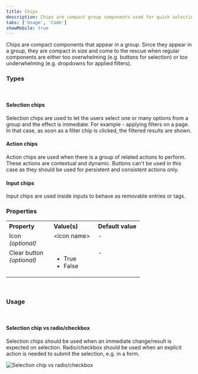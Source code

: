 ```yaml
---
title: Chips
description: Chips are compact group components used for quick selection, actions, and filtering.
tabs: ['Usage', 'Code']
showMobile: true
---
```


Chips are compact components that appear in a group. Since they appear in a group, they are compact in size and come to the rescue when regular components are either too overwhelming (e.g. buttons for selection) or too underwhelming (e.g. dropdowns for applied filters).
<br/>

### Types
<br/>

#### Selection chips
Selection chips are used to let the users select one or many options from a group and the effect is immediate. For example - applying filters on a page. In that case, as soon as a filter chip is clicked, the filtered results are shown.
<Preview name="components-chip-selection--selection" />
<br/>

#### Action chips
Action chips are used when there is a group of related actions to perform. These actions are contextual and dynamic. Buttons can't be used in this case as they should be used for persistent and consistent actions only.
<Preview name="components-chip-action-chip--action-chip" />
<br/>

#### Input chips
Input chips are used inside inputs to behave as removable entries or tags.
<Preview name="components-chip-input--input" />
<br/>

### Properties
<table style="width: 100%">
  <tbody>
    <tr>
      <th style="width:33%; text-align: left;">Property</th>
      <th style="width:33%; text-align: left;">Value(s)</th>
      <th style="width:33%; text-align: left;">Default value</th>
    </tr>
    <tr style="vertical-align: top">
      <td>Icon<br/><em>(optional)</em></td>
      <td>&#60;icon name&#62;</td>
      <td>-</td>
    </tr>
    <tr style="vertical-align: top">
      <td>Clear button<br/><em>(optional)</em></td>
      <td>
          <ul>
              <li>True</li>
              <li>False</li>
          </ul>
      </td>
      <td>-</td>
    </tr>
  </tbody>
</table>
<br/>

### Usage
<br/>

#### Selection chip vs radio/checkbox
Selection chips should be used when an immediate change/result is expected on selection. Radio/checkbox should be used when an explicit action is needed to submit the selection, e.g. in a form.


![Selection chip vs radio/checkbox](./images/chips-1.png)

<br/>
<br/>
